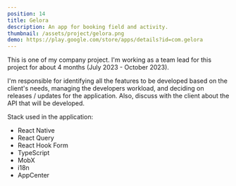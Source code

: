 ```yaml
---
position: 14
title: Gelora
description: An app for booking field and activity.
thumbnail: /assets/project/gelora.png
demo: https://play.google.com/store/apps/details?id=com.gelora
---
```


This is one of my company project. I'm working as a team lead for this project for about 4 months (July 2023 - October 2023).

I'm responsible for identifying all the features to be developed based on the client's needs, managing the developers workload, and deciding on releases / updates for the application. Also, discuss with the client about the API that will be developed.

Stack used in the application:

- React Native
- React Query
- React Hook Form
- TypeScript
- MobX
- i18n
- AppCenter
